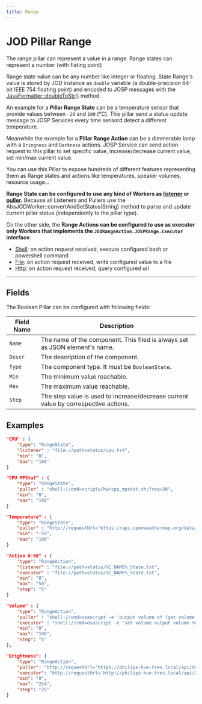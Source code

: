 ```yaml
---
title: Range
---
```

# JOD Pillar Range

The range pillar can represent a value in a range. Range states can represent a number (with flating point)

Range state value can be any number like integer or floating.
State Range's value is stored by JOD instance as ```double``` variable (a double-precision 64-bit IEEE 754 floating point) and encoded to JOSP messages with the [JavaFormatter::doubleToStr()](https://bitbucket.org/johnosproject_shared/com.robypomper.josp/src/2.2.1/src/jospCommons/java/com/robypomper/java/JavaFormatter.java#lines-85) method.

An example for a **Pillar Range State** can be a temperature sensor that provide values between ```-20``` and ```100``` (°C).
This pillar send a status update message to JOSP Services every time sensord detect a different temperature.

Meanwhile the example for a **Pillar Range Action** can be a dimmerable lamp with a ```Bringness``` and ```Darkness``` actions.
JOSP Service can send action request to this pillar to set specific value, increase/decrease current value, set min/max current value.

You can use this Pillar to expose hundreds of different features representing them as Range states and actions like temperatures, speaker volumes, resource usage...

**Range State can be configured to use any kind of Workers as [listener](../workers#listeners) or [puller](../workers#pullers).**
Because all Listeners and Pullers use the AbsJODWorker::convertAndSetStatus(String) method to parse and update current pillar status (independently to the pillar type).

On the other side, the **Range Actions can be configured to use as executor only Workers that implements the ```JODRangeAction.JOSPRange.Executor``` interface**:
* [Shell](/references/josp/jod/specs/workers/executor_shell): on action request received, execute configured bash or powershell command
* [File](/references/josp/jod/specs/workers/executor_file): on action request received, write configured value to a file
* [Http](//references/josp/jod/specs/workers/executor_http): on action request received, query configured url

---

## Fields

The Boolean Pillar can be configured with following fields:

| Field Name | Description |
|---|---|
| ```Name```    | The name of the component. This filed is always set as JSON element's name. |
| ```Descr```   | The description of the component. |
| ```Type```    | The component type. It must be ```BooleanState```. |
| ```Min```     | The minimum value reachable. |
| ```Max```     | The maximum value reachable. |
| ```Step```    | The step value is used to increase/decrease current value by correspective actions. |

## Examples

```json title="struct.jod: RangeState/File @ JOD PC Windows"
"CPU" : {
    "type": "RangeState",
    "listener" : "file://path=status/cpu.txt",
    "min": "0",
    "max": "100"
}
```

```json title="struct.jod: RangeState/Shell @ JOD PC Linux"
"CPU MPStat" : {
    "type": "RangeState",
    "puller" : "shell://cmd=scripts/hw/cpu_mpstat.sh;freq=30",
    "min": "0",
    "max": "100"
}
```

```json title="struct.jod: RangeState/Http @ JOD Meteo Web"
"Temperature" : {
    "type": "RangeState",
    "puller" : "http://requestUrl='https://api.openweathermap.org/data/2.5/weather?q=${JOD_MWO_LOCATION}&units=metric&appid=03317c1f2de6827424efd170890ffd3c';formatType=JSON;formatPath='$.main.temp';formatPathType=JSONPATH;freq=600",
    "min": "-50",
    "max": "100"
}
```



```json title="struct.jod: RangeAction/File @ JOD Struct default file"
"Action 0-50" : {
    "type": "RangeAction",
    "listener" : "file://path=status/%C_NAME%_State.txt",
    "executor" : "file://path=status/%C_NAME%_State.txt",
    "min": "0",
    "max": "50",
    "step": "5"
}
```

```json title="struct.jod: RangeAction/Shell @ JOD PC Mac"
"Volume" : {
    "type": "RangeAction",
    "puller" : "shell://cmd=osascript -e 'output volume of (get volume settings)';freq=1",
    "executor" : "shell://cmd=osascript -e 'set volume output volume %VAL%'",
    "min": "0",
    "max": "100",
    "step": "5"
},
```

```json title="struct.jod: RangeAction/Http @ JOD Philips Hue"
"Brightness": {
    "type": "RangeAction",
    "puller": "http://requestUrl='https://philips-hue-tres.local/api/Xex9YLRxERFf0TliilWFj3LkmjtCd2iGLmQSktYY/lights/1';formatType=JSON;formatPath='$.state.bri';formatPathType=JSONPATH;requestIgnoreSSLHosts=true;",
    "executor": "http://requestUrl='http://philips-hue-tres.local/api/Xex9YLRxERFf0TliilWFj3LkmjtCd2iGLmQSktYY/lights/1/state';requestVerb=PUT;formatType=JSON;formatPath='$.[0].success';formatPathType=JSONPATH;requestIgnoreSSLHosts=true;requestBody='{\"bri\":%VAL_INT%}'",
    "min": "0",
    "max": "254",
    "step": "25"
}
```